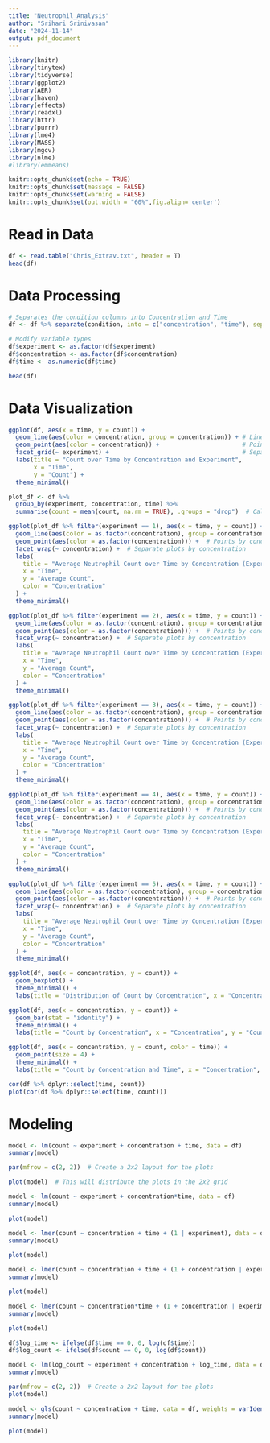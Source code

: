 ```yaml
---
title: "Neutrophil_Analysis"
author: "Srihari Srinivasan"
date: "2024-11-14"
output: pdf_document
---
```


```r
library(knitr)
library(tinytex)
library(tidyverse)
library(ggplot2)
library(AER)
library(haven)
library(effects)
library(readxl)
library(httr)
library(purrr)
library(lme4)
library(MASS)
library(mgcv)
library(nlme)
#library(emmeans)

knitr::opts_chunk$set(echo = TRUE)
knitr::opts_chunk$set(message = FALSE)
knitr::opts_chunk$set(warning = FALSE)
knitr::opts_chunk$set(out.width = "60%",fig.align='center')
```

# Read in Data

```r
df <- read.table("Chris_Extrav.txt", header = T)
head(df)
```

# Data Processing

```r
# Separates the condition columns into Concentration and Time
df <- df %>% separate(condition, into = c("concentration", "time"), sep = "mg/mL_")

# Modify variable types
df$experiment <- as.factor(df$experiment)
df$concentration <- as.factor(df$concentration)
df$time <- as.numeric(df$time)

head(df)
```


# Data Visualization

```r
ggplot(df, aes(x = time, y = count)) +
  geom_line(aes(color = concentration, group = concentration)) + # Line plot by concentration
  geom_point(aes(color = concentration)) +                       # Points by concentration
  facet_grid(~ experiment) +                                     # Separate plots by experiment
  labs(title = "Count over Time by Concentration and Experiment",
       x = "Time",
       y = "Count") +
  theme_minimal()
```

```r
plot_df <- df %>%
  group_by(experiment, concentration, time) %>%
  summarise(count = mean(count, na.rm = TRUE), .groups = "drop")  # Calculate average count
```

```r
ggplot(plot_df %>% filter(experiment == 1), aes(x = time, y = count)) +
  geom_line(aes(color = as.factor(concentration), group = concentration)) +  # Line plot by concentration
  geom_point(aes(color = as.factor(concentration))) +  # Points by concentration
  facet_wrap(~ concentration) +  # Separate plots by concentration
  labs(
    title = "Average Neutrophil Count over Time by Concentration (Experiment 1)",
    x = "Time",
    y = "Average Count",
    color = "Concentration"
  ) +
  theme_minimal()
```

```r
ggplot(plot_df %>% filter(experiment == 2), aes(x = time, y = count)) +
  geom_line(aes(color = as.factor(concentration), group = concentration)) +  # Line plot by concentration
  geom_point(aes(color = as.factor(concentration))) +  # Points by concentration
  facet_wrap(~ concentration) +  # Separate plots by concentration
  labs(
    title = "Average Neutrophil Count over Time by Concentration (Experiment 2)",
    x = "Time",
    y = "Average Count",
    color = "Concentration"
  ) +
  theme_minimal()
```

```r
ggplot(plot_df %>% filter(experiment == 3), aes(x = time, y = count)) +
  geom_line(aes(color = as.factor(concentration), group = concentration)) +  # Line plot by concentration
  geom_point(aes(color = as.factor(concentration))) +  # Points by concentration
  facet_wrap(~ concentration) +  # Separate plots by concentration
  labs(
    title = "Average Neutrophil Count over Time by Concentration (Experiment 3)",
    x = "Time",
    y = "Average Count",
    color = "Concentration"
  ) +
  theme_minimal()
```

```r
ggplot(plot_df %>% filter(experiment == 4), aes(x = time, y = count)) +
  geom_line(aes(color = as.factor(concentration), group = concentration)) +  # Line plot by concentration
  geom_point(aes(color = as.factor(concentration))) +  # Points by concentration
  facet_wrap(~ concentration) +  # Separate plots by concentration
  labs(
    title = "Average Neutrophil Count over Time by Concentration (Experiment 4)",
    x = "Time",
    y = "Average Count",
    color = "Concentration"
  ) +
  theme_minimal()
```

```r
ggplot(plot_df %>% filter(experiment == 5), aes(x = time, y = count)) +
  geom_line(aes(color = as.factor(concentration), group = concentration)) +  # Line plot by concentration
  geom_point(aes(color = as.factor(concentration))) +  # Points by concentration
  facet_wrap(~ concentration) +  # Separate plots by concentration
  labs(
    title = "Average Neutrophil Count over Time by Concentration (Experiment 5)",
    x = "Time",
    y = "Average Count",
    color = "Concentration"
  ) +
  theme_minimal()
```



```r
ggplot(df, aes(x = concentration, y = count)) +
  geom_boxplot() +
  theme_minimal() +
  labs(title = "Distribution of Count by Concentration", x = "Concentration", y = "Count")
```

```r
ggplot(df, aes(x = concentration, y = count)) +
  geom_bar(stat = "identity") +
  theme_minimal() +
  labs(title = "Count by Concentration", x = "Concentration", y = "Count")
```

```r
ggplot(df, aes(x = concentration, y = count, color = time)) +
  geom_point(size = 4) +
  theme_minimal() +
  labs(title = "Count by Concentration and Time", x = "Concentration", y = "Count", color = "Time")
```

```r
cor(df %>% dplyr::select(time, count))
plot(cor(df %>% dplyr::select(time, count)))
```


# Modeling

```r
model <- lm(count ~ experiment + concentration + time, data = df)
summary(model)
```
```r
par(mfrow = c(2, 2))  # Create a 2x2 layout for the plots

plot(model)  # This will distribute the plots in the 2x2 grid
```


```r
model <- lm(count ~ experiment + concentration*time, data = df)
summary(model)
```

```r
plot(model)
```


```r
model <- lmer(count ~ concentration + time + (1 | experiment), data = df)
summary(model)
```
```r
plot(model)
```

```r
model <- lmer(count ~ concentration + time + (1 + concentration | experiment), data = df)
summary(model)
```

```r
plot(model)
```

```r
model <- lmer(count ~ concentration*time + (1 + concentration | experiment), data = df)
summary(model) 
```

```r

plot(model)
```

```r
df$log_time <- ifelse(df$time == 0, 0, log(df$time))
df$log_count <- ifelse(df$count == 0, 0, log(df$count))
```


```r
model <- lm(log_count ~ experiment + concentration + log_time, data = df)
summary(model)
```


```r
par(mfrow = c(2, 2))  # Create a 2x2 layout for the plots
plot(model)
```


```r
model <- gls(count ~ concentration + time, data = df, weights = varIdent(form = ~ 1 | concentration))
summary(model)
```

```r
plot(model)
```

